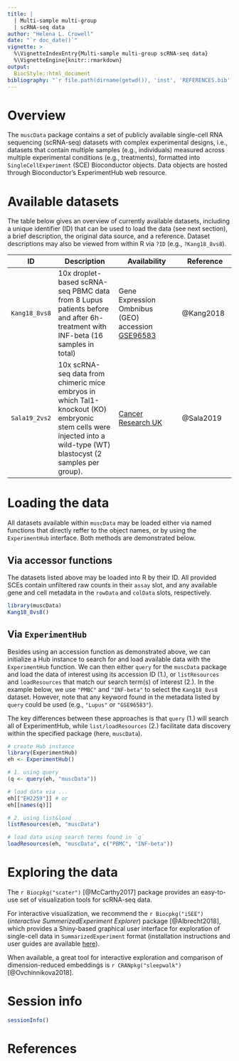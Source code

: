 ```yaml
---
title: |
  | Multi-sample multi-group
  | scRNA-seq data
author: "Helena L. Crowell"
date: "`r doc_date()`"
vignette: >
  %\VignetteIndexEntry{Multi-sample multi-group scRNA-seq data}
  %\VignetteEngine{knitr::rmarkdown}
output: 
  BiocStyle::html_document
bibliography: "`r file.path(dirname(getwd()), 'inst', 'REFERENCES.bib')`"
---
```


# Overview

The `muscData` package contains a set of publicly available single-cell RNA sequencing (scRNA-seq) datasets with complex experimental designs, i.e., datasets that contain multiple samples (e.g., individuals) measured across multiple experimental conditions (e.g., treatments), formatted into `SingleCellExperiment` (SCE) Bioconductor objects. Data objects are hosted through Bioconductor's ExperimentHub web resource.

# Available datasets

The table below gives an overview of currently available datasets, including a unique identifier (ID) that can be used to load the data (see next section), a brief description, the original data source, and a reference. Dataset descriptions may also be viewed from within R via `?ID` (e.g., `?Kang18_8vs8`).

ID | Description | Availability | Reference
---|-------------|--------------|----------
`Kang18_8vs8` | 10x droplet-based scRNA-seq PBMC data from 8 Lupus patients before and after 6h-treatment with INF-beta (16 samples in total) | Gene Expression Ombnibus (GEO) accession [GSE96583](https://www.ncbi.nlm.nih.gov/geo/query/acc.cgi?acc=GSE96583) | @Kang2018
`Sala19_2vs2` | 10x scRNA-seq data from chimeric mice embryos in which Tal1-knockout (KO) embryonic stem cells were injected into a wild-type (WT) blastocyst (2 samples per group). | [Cancer Research UK](https://content.cruk.cam.ac.uk/jmlab/chimera_tal1_data) | @Sala2019

# Loading the data

All datasets available within `muscData` may be loaded either via named functions that directly reffer to the object names, or by using the `ExperimentHub` interface. Both methods are demonstrated below.

## Via accessor functions

The datasets listed above may be loaded into R by their ID. All provided SCEs contain unfiltered raw counts in their `assay` slot, and any available gene and cell metadata in the `rowData` and `colData` slots, respectively. 

```r
library(muscData)
Kang18_8vs8()
```

## Via `ExperimentHub`

Besides using an accession function as demonstrated above, we can initialize a Hub instance to search for and load available data with the `ExperimentHub` function. We can then either `query` for the `muscData` package and load the data of interest using its accession ID (1.), or `listResources` and `loadResources` that match our search term(s) of interest (2.). In the example below, we use `"PMBC"` and `"INF-beta"` to select the `Kang18_8vs8` dataset. However, note that any keyword found in the metadata listed by `query` could be used (e.g., `"Lupus"` or `"GSE96583"`).

The key differences between these approaches is that `query` (1.) will search all of ExperimentHub, while `list/loadResources` (2.) facilitate data discovery within the specified package (here, `muscData`).

```r
# create Hub instance
library(ExperimentHub)
eh <- ExperimentHub()

# 1. using query 
(q <- query(eh, "muscData"))
```

```r
# load data via ...
eh[["EH2259"]] # or
eh[[names(q)]]
```

```r
# 2. using list&load
listResources(eh, "muscData")
```

```r
# load data using search terms found in `q`
loadResources(eh, "muscData", c("PBMC", "INF-beta"))
```

# Exploring the data

The `r Biocpkg("scater")` [@McCarthy2017] package provides an easy-to-use set of visualization tools for scRNA-seq data.

For interactive visualization, we recommend the `r Biocpkg("iSEE")` (*interactive SummerizedExperiment Explorer*) package [@Albrecht2018], which provides a Shiny-based graphical user interface for exploration of single-cell data in `SummarizedExperiment` format (installation instructions and user guides are available [here](https://bioconductor.org/packages/release/bioc/html/iSEE.html)).

When available, a great tool for interactive exploration and comparison of dimension-reduced embeddings is `r CRANpkg("sleepwalk")` [@Ovchinnikova2018].

# Session info
```r
sessionInfo()
```

# References